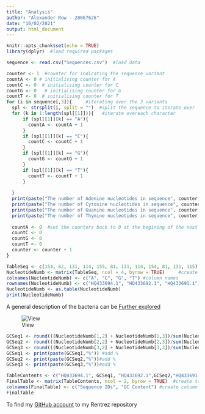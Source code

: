 ```yaml
---
title: "Analysis"
author: "Alexander Row - 20067626"
date: "10/02/2021"
output: html_document
---
```


```r
knitr::opts_chunk$set(echo = TRUE)
library(dplyr)  #load required packages
```

```r
sequence <- read.csv("Sequences.csv")  #load data
```



```r
counter <- 1  #counter for indicating the sequence variant 
countA <- 0 # initialising counter for A 
countC <- 0  # initialising counter for C
countG <- 0   # initialising counter for G
countT <- 0  # initialising counter for T
for (i in sequence[,3]){     #iterating over the 3 variants
  spl <- strsplit(i, split = "")  #split the sequence to iterate over
  for (k in 1:length(spl[[1]])){   #iterate overeach character
      if (spl[[1]][k] == "A"){
        countA <- countA + 1
      }
      if (spl[[1]][k] == "C"){
        countC <- countC + 1
      }
      if (spl[[1]][k] == "G"){
        countG <- countG + 1
      }
      if (spl[[1]][k] == "T"){
        countT <- countT + 1
      }
    
  }
  print(paste("The number of Adenine nucleotides in sequence", counter, "is", countA))      #paste to show the amount of A,C,G,T's
  print(paste("The number of Cytosine nucleotides in sequence", counter, "is", countC))
  print(paste("The number of Guanine nucleotides in sequence", counter, "is", countG))
  print(paste("The number of Thymine nucleotides in sequence", counter, "is", countT))
  
  countA <- 0  #set the counters back to 0 at the begining of the next sequence variant
  countC <- 0
  countG <- 0
  countT <- 0
  counter <- counter + 1 
}

```
```r
TableSeq <- c(154, 82, 131, 114, 155, 81, 131, 114, 154, 81, 131, 115)   #values of ACTG for tables
NucleotideNumb <- matrix(TableSeq, ncol = 4, byrow = TRUE)     #create table of data
colnames(NucleotideNumb) <- c("A", "C", "G", "T") #column names
rownames(NucleotideNumb) <- c("HQ433694.1", "HQ433692.1", "HQ433691.1")   #rownames of each variant
NucleotideNumb <- as.table(NucleotideNumb)
print(NucleotideNumb)
```



A general description of the bacteria can be [Further explored](https://en.wikipedia.org/wiki/Borrelia_burgdorferi#:~:text=Borrelia%20burgdorferi%20is%20a%20bacterial,known%20to%20cause%20the%20disease)

![View](bacteria.jpg)



```r
GCSeq1 <- round(((NucleotideNumb[1,2] + NucleotideNumb[1,3])/sum(NucleotideNumb[1,]))*100, digits = 1)  #calculate the GC%
GCSeq2 <- round(((NucleotideNumb[2,2] + NucleotideNumb[2,3])/sum(NucleotideNumb[2,]))*100, digits = 1) #calculate the GC%
GCSeq3 <- round(((NucleotideNumb[3,2] + NucleotideNumb[3,3])/sum(NucleotideNumb[3,]))*100, digits = 1) #calculate the GC%
GCSeq1 <- print(paste(GCSeq1,"%")) #add % 
GCSeq2 <- print(paste(GCSeq2,"%"))#add % 
GCSeq3 <- print(paste(GCSeq3,"%"))#add % 

TableContents <- c("HQ433694.1", GCSeq1, "HQ433692.1",GCSeq2,"HQ433691.1", GCSeq3 ) #create data to input into table
FinalTable <- matrix(TableContents, ncol = 2, byrow = TRUE)  #create table
colnames(FinalTable) <- c("Sequence IDs", "GC Content") #create column names 
FinalTable
```

To find my [GitHub account](https://github.com/alexrow15/Rentrez) to my Rentrez repository




